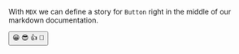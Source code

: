 
<Meta title="MDX|Button" component={Button} />

 
With `MDX` we can define a story for `Button` right in the middle of our
markdown documentation.
 
<Preview>
  <Story name="all button">
    <Button variant="contained" color="primary" onClick={action('clicked')}>
      <span role="img" aria-label="so cool">
        😀 😎 👍 💯
      </span>
    </Button>
  </Story>
</Preview>